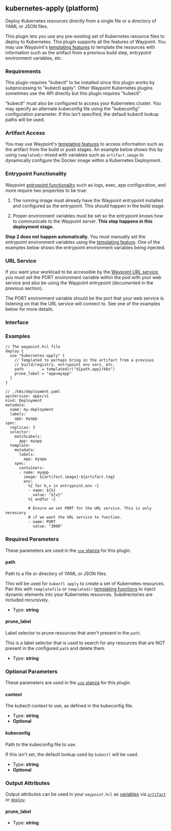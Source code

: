 ## kubernetes-apply (platform)

Deploy Kubernetes resources directly from a single file or a directory of YAML
or JSON files.

This plugin lets you use any pre-existing set of Kubernetes resource files
to deploy to Kubernetes. This plugin supports all the features of Waypoint.
You may use Waypoint's [templating features](/docs/waypoint-hcl/functions/template)
to template the resources with information such as the artifact from
a previous build step, entrypoint environment variables, etc.

### Requirements

This plugin requires "kubectl" to be installed since this plugin works by
subprocessing to "kubectl apply". Other Waypoint Kubernetes plugins sometimes
use the API directly but this plugin requires "kubectl".

"kubectl" must also be configured to access your Kubernetes cluster. You
may specify an alternate kubeconfig file using the "kubeconfig" configuration
parameter. If this isn't specified, the default kubectl lookup paths will be
used.

### Artifact Access

You may use Waypoint's [templating features](/docs/waypoint-hcl/functions/template)
to access information such as the artifact from the build or push stages.
An example below shows this by using `templatedir` mixed with
variables such as `artifact.image` to dynamically configure the
Docker image within a Kubernetes Deployment.

### Entrypoint Functionality

Waypoint [entrypoint functionality](/docs/entrypoint#functionality) such
as logs, exec, app configuration, and more require two properties to be true:

1. The running image must already have the Waypoint entrypoint installed
   and configured as the entrypoint. This should happen in the build stage.

1. Proper environment variables must be set so the entrypoint knows how
   to communicate to the Waypoint server. **This step happens in this
   deployment stage.**

**Step 2 does not happen automatically.** You must manually set the entrypoint
environment variables using the [templating feature](/docs/waypoint-hcl/functions/template).
One of the examples below shows the entrypoint environment variables being
injected.

### URL Service

If you want your workload to be accessible by the
[Waypoint URL service](/docs/url), you must set the PORT environment variable
within the pod with your web service and also be using the Waypoint
entrypoint (documented in the previous section).

The PORT environment variable should be the port that your web service
is listening on that the URL service will connect to. See one of the examples
below for more details.

### Interface

### Examples

```hcl
// The waypoint.hcl file
deploy {
  use "kubernetes-apply" {
    // Templated to perhaps bring in the artifact from a previous
    // build/registry, entrypoint env vars, etc.
    path        = templatedir("${path.app}/k8s")
    prune_label = "app=myapp"
  }
}

// ./k8s/deployment.yaml
apiVersion: apps/v1
kind: Deployment
metadata:
  name: my-deployment
  labels:
    app: myapp
spec:
  replicas: 3
  selector:
    matchLabels:
      app: myapp
  template:
    metadata:
      labels:
        app: myapp
    spec:
      containers:
      - name: myapp
        image: ${artifact.image}:${artifact.tag}
        env:
          %{ for k,v in entrypoint.env ~}
          - name: ${k}
            value: "${v}"
          %{ endfor ~}

          # Ensure we set PORT for the URL service. This is only necessary
          # if we want the URL service to function.
          - name: PORT
            value: "3000"
```

### Required Parameters

These parameters are used in the [`use` stanza](/docs/waypoint-hcl/use) for this plugin.

#### path

Path to a file or directory of YAML or JSON files.

This will be used for `kubectl apply` to create a set of Kubernetes resources. Pair this with `templatefile` or `templatedir` [templating functions](/docs/waypoint-hcl/functions/template) to inject dynamic elements into your Kubernetes resources. Subdirectories are included recursively.

- Type: **string**

#### prune_label

Label selector to prune resources that aren't present in the `path`.

This is a label selector that is used to search for any resources that are NOT present in the configured `path` and delete them.

- Type: **string**

### Optional Parameters

These parameters are used in the [`use` stanza](/docs/waypoint-hcl/use) for this plugin.

#### context

The kubectl context to use, as defined in the kubeconfig file.

- Type: **string**
- **Optional**

#### kubeconfig

Path to the kubeconfig file to use.

If this isn't set, the default lookup used by `kubectl` will be used.

- Type: **string**
- **Optional**

### Output Attributes

Output attributes can be used in your `waypoint.hcl` as [variables](/docs/waypoint-hcl/variables) via [`artifact`](/docs/waypoint-hcl/variables/artifact) or [`deploy`](/docs/waypoint-hcl/variables/deploy).

#### prune_label

- Type: **string**
